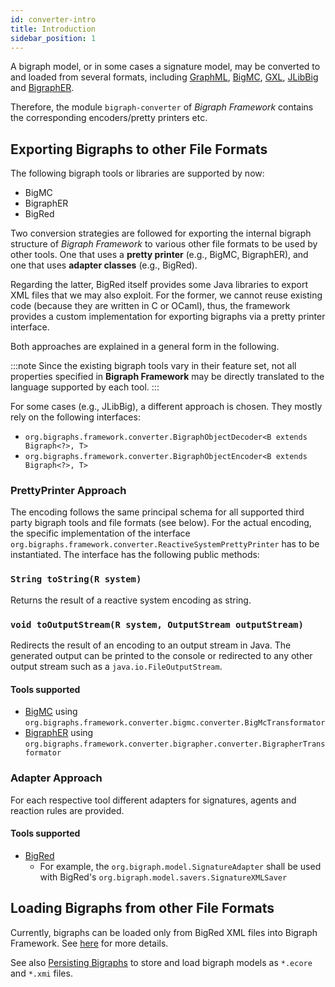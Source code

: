 ```yaml
---
id: converter-intro
title: Introduction
sidebar_position: 1
---
```


A bigraph model, or in some cases a signature model, may be converted to and loaded from several formats,
including [GraphML](http://graphml.graphdrawing.org/), [BigMC](http://bigraph.org/bigmc/), [GXL](http://www.gupro.de/GXL/), [JLibBig](https://bigraphs.github.io/jlibbig/) and
[BigraphER](http://www.dcs.gla.ac.uk/~michele/bigrapher.html).

Therefore, the module `bigraph-converter` of _Bigraph Framework_ contains the corresponding
encoders/pretty printers etc.

## Exporting Bigraphs to other File Formats

The following bigraph tools or libraries are supported by now:
- BigMC
- BigraphER
- BigRed

Two conversion strategies are followed for exporting the internal bigraph structure of _Bigraph Framework_ to various other file formats to be used by other tools. One that uses a **pretty printer** (e.g., BigMC, BigraphER), and one that uses **adapter classes** (e.g., BigRed).

Regarding the latter, BigRed itself provides some Java libraries to export XML files that we may also exploit.
For the former, we cannot reuse existing code (because they are written in C or OCaml), thus, the framework provides a custom implementation for exporting bigraphs via a pretty printer interface.

Both approaches are explained in a general form in the following.

:::note
Since the existing bigraph tools vary in their feature set,
not all properties specified in **Bigraph Framework** may be directly translated to the language supported by each tool.
:::

For some cases (e.g., JLibBig), a different approach is chosen. They mostly rely on the following interfaces:
- `org.bigraphs.framework.converter.BigraphObjectDecoder<B extends Bigraph<?>, T>`
- `org.bigraphs.framework.converter.BigraphObjectEncoder<B extends Bigraph<?>, T>`

### PrettyPrinter Approach

The encoding follows the same principal schema for all supported third party bigraph tools and file formats (see below).
For the actual encoding, the specific implementation of the interface `org.bigraphs.framework.converter.ReactiveSystemPrettyPrinter` has to be instantiated.
The interface has the following public methods:

[//]: # (import TOCInline from '@theme/TOCInline';)

[//]: # ()
[//]: # (<TOCInline toc={toc} />)

### `String toString(R system)`

Returns the result of a reactive system encoding as string.

### `void toOutputStream(R system, OutputStream outputStream)`
Redirects the result of an encoding to an output stream in Java.
The generated output can be printed to the console or redirected to any other output stream such as a `java.io.FileOutputStream`.

#### Tools supported

- [BigMC](bigmc-converter) using `org.bigraphs.framework.converter.bigmc.converter.BigMcTransformator`
- [BigraphER](bigrapher-converter) using `org.bigraphs.framework.converter.bigrapher.converter.BigrapherTransformator`

### Adapter Approach

For each respective tool different adapters for signatures, agents and reaction rules are provided.

#### Tools supported

- [BigRed](bigred-converter#exporting-to-bigred)
    - For example, the `org.bigraph.model.SignatureAdapter` shall be used with BigRed's `org.bigraph.model.savers.SignatureXMLSaver`



## Loading Bigraphs from other File Formats

Currently, bigraphs can be loaded only from BigRed XML files into Bigraph Framework. See [here](bigred-converter) for more details.

See also [Persisting Bigraphs](../persistence/persistence-intro) to store and load bigraph models as `*.ecore` and `*.xmi` files.
